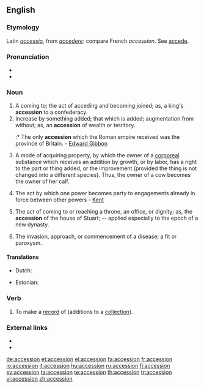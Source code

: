 ==English==

===Etymology===
Latin ''[[accessio]]'', from ''[[accedere]]'': compare French ''accession''. See [[accede]].

===Pronunciation===
* {{audio|En-us-accession.ogg|audio (US)}}
* {{IPA|/ək'sɛʃən/}}

===Noun===
{{en-noun}}

# A coming to; the act of acceding and becoming joined; as, a king's '''accession''' to a confederacy.
# Increase by something added; that which is added; augmentation from without; as, an '''accession''' of wealth or territory.
#:* The only '''accession''' which the Roman empire received was the province of Britain. - [[w:Edward Gibbon|Edward Gibbon]]
# {{legal}} A mode of acquiring property, by which the owner of a [[corporeal]] substance which receives an addition by growth, or by labor, has a right to the part or thing added, or the improvement (provided the thing is not changed into a different species).  Thus, the owner of a cow becomes the owner of her calf.
# {{legal}} The act by which one power becomes party to engagements already in force between other powers - [[Kent]]
# The act of coming to or reaching a throne, an office, or dignity; as, the '''accession''' of the house of Stuart; -- applied especially to the epoch of a new dynasty.
# {{medicine}} The invasion, approach, or commencement of a disease; a fit or paroxysm.

====Translations====
{{trans-top|a coming to}}
* Dutch: {{t+|nl|toetreding|f}}
{{trans-mid}}
* Estonian: {{t|et|ühinemine}}
{{trans-bottom}}

===Verb===
{{en-verb}}

# {{transitive}} To make a [[record]] of (additions to a [[collection]]).

===External links===
*{{R:OneLook}}
*{{R:Webster 1913}}

[[de:accession]]
[[et:accession]]
[[el:accession]]
[[fa:accession]]
[[fr:accession]]
[[io:accession]]
[[it:accession]]
[[hu:accession]]
[[ru:accession]]
[[fi:accession]]
[[sv:accession]]
[[ta:accession]]
[[te:accession]]
[[th:accession]]
[[tr:accession]]
[[vi:accession]]
[[zh:accession]]